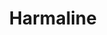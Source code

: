 ---
title: Harmaline
aka:
  - 4,9-dihydro-7-methoxy-1-methyl-3H-pyrido[3,4-b]indole
  - Leucoharmine
duration_chart_title: Oral Duration of Harmaline
duration_chart:
  total: 4–8 hours
  onset: 30–60 minutes
  coming_up: 60–150 minutes
  plateau: 90–150 minutes
  coming_down: 1–2 hours
  after_effects: 4–8 hours
positive_effects: relaxation
neutral_effects: sedation, increased duration of psychedelic effects
negative_effects: nausea, dangerous combinations
dosage_table:
  title: Oral Dosage of Harmaline
  threshold: 6 mg
  light: 15 mg
  common: 60 mg
  strong: 120 mg
  heavy: 180+ mg
--- 